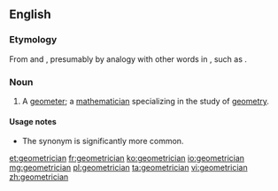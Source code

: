 ==English==

===Etymology===
From {{term|geometric}} and {{term|-ian}}, presumably by analogy with other words in {{term|-ician}}, such as {{term|mathematician}}.

===Noun===
{{en-noun}}

# A [[geometer]]; a [[mathematician]] specializing in the study of [[geometry]].

====Usage notes====
* The synonym {{term|geometer}} is significantly more common.

[[et:geometrician]]
[[fr:geometrician]]
[[ko:geometrician]]
[[io:geometrician]]
[[mg:geometrician]]
[[pl:geometrician]]
[[ta:geometrician]]
[[vi:geometrician]]
[[zh:geometrician]]